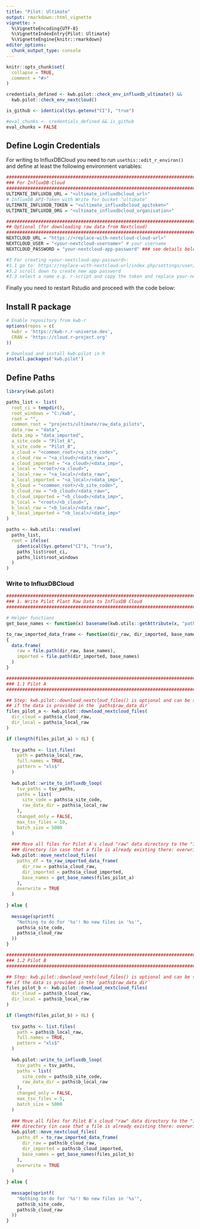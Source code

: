```yaml
---
title: "Pilot: Ultimate"
output: rmarkdown::html_vignette
vignette: >
  %\VignetteEncoding{UTF-8}
  %\VignetteIndexEntry{Pilot: Ultimate}
  %\VignetteEngine{knitr::rmarkdown}
editor_options: 
  chunk_output_type: console
---
```


```r
knitr::opts_chunk$set(
  collapse = TRUE,
  comment = "#>"
)

credentials_defined <- kwb.pilot::check_env_influxdb_ultimate() &&
  kwb.pilot::check_env_nextcloud()

is_github <- identical(Sys.getenv("CI"), "true")

#eval_chunks <- credentials_defined && is_github
eval_chunks = FALSE
```

## Define Login Credentials

For writing to InfluxDBCloud you need to run `usethis::edit_r_environ()` and 
define at least the following environment variables:

```r
###############################################################################
### For InfluxDB-Cloud
###############################################################################
ULTIMATE_INFLUXDB_URL = "<ultimate_influxdbcloud_url>"
# InfluxDB API-Token with Write for bucket "ultimate"
ULTIMATE_INFLUXDB_TOKEN = "<ultimate_influxdbcloud_apitoken>"
ULTIMATE_INFLUXDB_ORG = "<ultimate_influxdbcloud_organisation>"

################################################################################  
## Optional (for downloading raw data from Nextcloud)
################################################################################
NEXTCLOUD_URL = "https://<replace-with-nextcloud-cloud-url>"
NEXTCLOUD_USER = "<your-nextcloud-username>" # your username
NEXTCLOUD_PASSWORD = "your-nextcloud-app-password" ### see details below

#3 For creating <your-nextcloud-app-password>:
#3.1 go to: https://replace-with-nextcloud-url/index.php/settings/user/security
#3.2 scroll down to create new app password
#3.3 select a name e.g. r-script and copy the token and replace your-nextcloud-app-password
```

Finally you need to restart Rstudio and proceed with the code below:

## Install R package

```r
# Enable repository from kwb-r
options(repos = c(
  kwbr = 'https://kwb-r.r-universe.dev',
  CRAN = 'https://cloud.r-project.org'
))

# Download and install kwb.pilot in R
install.packages('kwb.pilot')
```


## Define Paths 

```r
library(kwb.pilot)

paths_list <- list(
  root_ci = tempdir(),
  root_windows = "C:/kwb",
  root = "",
  common_root = "projects/ultimate/raw_data_pilots",
  data_raw = "data", 
  data_imp = "data_imported",
  a_site_code = "Pilot_A",
  b_site_code = "Pilot_B",
  a_cloud = "<common_root>/<a_site_code>",
  a_cloud_raw = "<a_cloud>/<data_raw>", 
  a_cloud_imported = "<a_cloud>/<data_imp>",
  a_local = "<root>/<a_cloud>",
  a_local_raw = "<a_local>/<data_raw>", 
  a_local_imported = "<a_local>/<data_imp>",
  b_cloud = "<common_root>/<b_site_code>",
  b_cloud_raw = "<b_cloud>/<data_raw>", 
  b_cloud_imported = "<b_cloud>/<data_imp>",
  b_local = "<root>/<b_cloud>",
  b_local_raw = "<b_local>/<data_raw>", 
  b_local_imported = "<b_local>/<data_imp>"
)

paths <- kwb.utils::resolve(
  paths_list, 
  root = ifelse(
    identical(Sys.getenv("CI"), "true"),
    paths_list$root_ci, 
    paths_list$root_windows
  )
)
```

### Write to InfluxDBCloud

```r

################################################################################
### 1. Write Pilot Plant Raw Data to InfluxDB Cloud
################################################################################

# Helper functions
get_base_names <- function(x) basename(kwb.utils::getAttribute(x, "paths"))

to_raw_imported_data_frame <- function(dir_raw, dir_imported, base_names)
{
  data.frame(
    raw = file.path(dir_raw, base_names),
    imported = file.path(dir_imported, base_names)
  )  
}

################################################################################
### 1.1 Pilot A
################################################################################

## Step: kwb.pilot::download_nextcloud_files() is optional and can be skipped
## if the data is provided in the `paths$raw_data_dir`
files_pilot_a <- kwb.pilot::download_nextcloud_files(
  dir_cloud = paths$a_cloud_raw,
  dir_local = paths$a_local_raw
)

if (length(files_pilot_a) > 0L) {
  
  tsv_paths <- list.files(
    path = paths$a_local_raw,
    full.names = TRUE,
    pattern = "xls$"
  )
  
  kwb.pilot::write_to_influxdb_loop(
    tsv_paths = tsv_paths,
    paths = list(
      site_code = paths$a_site_code,
      raw_data_dir = paths$a_local_raw
    ),
    changed_only = FALSE,
    max_tsv_files = 10,
    batch_size = 5000
  )
  
  ### Move all files for Pilot A`s cloud "raw" data directory to the "imported" 
  ### directory (in case that a file is already existing there: overwrite it)!
  kwb.pilot::move_nextcloud_files(
    paths_df = to_raw_imported_data_frame(
      dir_raw = paths$a_cloud_raw, 
      dir_imported = paths$a_cloud_imported,
      base_names = get_base_names(files_pilot_a)
    ), 
    overwrite = TRUE
  )
  
} else {
  
  message(sprintf(
    "Nothing to do for '%s'! No new files in '%s'",
    paths$a_site_code,
    paths$a_cloud_raw
  ))
}
```


```r

################################################################################
### 1.2 Pilot B
################################################################################

## Step: kwb.pilot::download_nextcloud_files() is optional and can be skipped
## if the data is provided in the `paths$raw_data_dir`
files_pilot_b <- kwb.pilot::download_nextcloud_files(
  dir_cloud = paths$b_cloud_raw,
  dir_local = paths$b_local_raw
)

if (length(files_pilot_b) > 0L) {
  
  tsv_paths <- list.files(
    path = paths$b_local_raw,
    full.names = TRUE,
    pattern = "xls$"
  )
  
  kwb.pilot::write_to_influxdb_loop(
    tsv_paths = tsv_paths,
    paths = list(
      site_code = paths$b_site_code,
      raw_data_dir = paths$b_local_raw
    ),
    changed_only = FALSE,
    max_tsv_files = 5,
    batch_size = 5000
  )
  
  ### Move all files for Pilot B`s cloud "raw" data directory to the "imported" 
  ### directory (in case that a file is already existing there: overwrite it)!
  kwb.pilot::move_nextcloud_files(
    paths_df = to_raw_imported_data_frame(
      dir_raw = paths$b_cloud_raw, 
      dir_imported = paths$b_cloud_imported,
      base_names = get_base_names(files_pilot_b)
    ), 
    overwrite = TRUE
  )
  
} else {
  
  message(sprintf(
    "Nothing to do for '%s'! No new files in '%s'",
    paths$b_site_code,
    paths$b_cloud_raw
  ))
}
```
